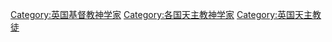 [[Category:英国基督教神学家|Category:英国基督教神学家]]
[[Category:各国天主教神学家|Category:各国天主教神学家]]
[[Category:英国天主教徒|Category:英国天主教徒]]